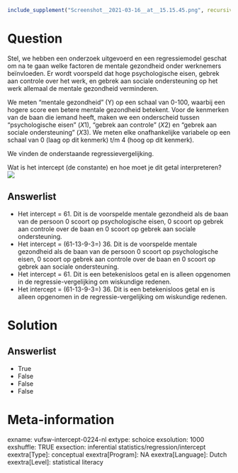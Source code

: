```r
include_supplement("Screenshot__2021-03-16__at__15.15.45.png", recursive = TRUE)
```

Question
========
Stel, we hebben een onderzoek uitgevoerd en een regressiemodel geschat
om na te gaan welke factoren de mentale gezondheid onder werknemers
beïnvloeden. Er wordt voorspeld dat hoge psychologische eisen, gebrek
aan controle over het werk, en gebrek aan sociale ondersteuning op het
werk allemaal de mentale gezondheid verminderen.  
  
We meten "mentale gezondheid" (Y) op een schaal van 0-100, waarbij een
hogere score een betere mentale gezondheid betekent. Voor de kenmerken
van de baan die iemand heeft, maken we een onderscheid tussen
"psychologische eisen" (*X*1), "gebrek aan controle" (*X*2) en "gebrek
aan sociale ondersteuning" (*X*3). We meten elke onafhankelijke
variabele op een schaal van 0 (laag op dit kenmerk) t/m 4 (hoog op dit
kenmerk).  
  
We vinden de onderstaande regressievergelijking.   
  
Wat is het intercept (de constante) en hoe moet je dit getal
interpreteren?  
![](Screenshot__2021-03-16__at__15.15.45.png)

Answerlist
----------
* Het intercept = 61. Dit is de voorspelde mentale gezondheid als de baan
  van de persoon 0 scoort op psychologische eisen, 0 scoort op gebrek aan
  controle over de baan en 0 scoort op gebrek aan sociale ondersteuning.
* Het intercept = (61-13-9-3=) 36. Dit is de voorspelde mentale gezondheid
  als de baan van de persoon 0 scoort op psychologische eisen, 0 scoort op
  gebrek aan controle over de baan en 0 scoort op gebrek aan sociale
  ondersteuning.
* Het intercept = 61. Dit is een betekenisloos getal en is alleen
  opgenomen in de regressie-vergelijking om wiskundige redenen.
* Het intercept = (61-13-9-3=) 36. Dit is een betekenisloos getal en is
  alleen opgenomen in de regressie-vergelijking om wiskundige redenen.

Solution
========










Answerlist
----------
* True
* False
* False
* False

Meta-information
================
exname: vufsw-intercept-0224-nl
extype: schoice
exsolution: 1000
exshuffle: TRUE
exsection: inferential statistics/regression/intercept
exextra[Type]: conceptual
exextra[Program]: NA
exextra[Language]: Dutch
exextra[Level]: statistical literacy

